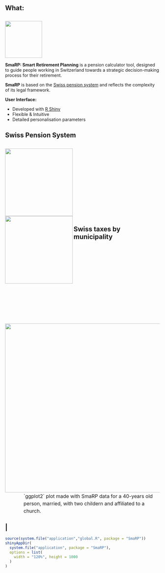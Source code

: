 ## What:

<div class="row">
<div class="column2">
<div style="margin-top:30px;">
<img src="./SmaRPSticker.png" height="120px !important;" />
</div>
</div>
<div class="column7">
**SmaRP: Smart Retirement Planning** is a pension calculator tool, designed to guide people working in Switzerland towards a strategic decision-making process for their retirement.
</div>
</div>

**SmaRP** is based on the [Swiss pension system](https://en.wikipedia.org/wiki/Pension_system_in_Switzerland) and reflects the complexity of its legal framework.

**User Interface:**

* Developed with [R Shiny](https://shiny.rstudio.com/) 
* Flexible & Intuitive
* Detailed personalisation parameters

## Swiss Pension System

<div class="row">
<div class="column">
<img src="./SwissRetirementSystem.png" height="220px !important;" align="left"/>
</div>
<div class="column6>
* **Pillar I:** pay-as-you-earn state-run fund.
* **Pillar II:** compulsory, tax-deductible company occupational pension insurance fund.
* **Pillar III:** voluntary contribution, privately-run, tax-deductible insurance fund.
</div>
</div>
<div style="margin-top:20px;">
<img src="./TaxBenefits.png" height="220px !important;" align="left"/>
</div>

## Swiss taxes by municipality

<div class="row">
<div class="column6">
<div style="margin-top:-100px;">
<img src="./municipality_taxAmount.png" height="550px !important;" align="left"/>
</div>
</div>
<div class="column3", style = "font-size: 12pt;line-height: 1.5;margin-top:370px; margin-left: 60px;">
`ggplot2` plot made with SmaRP data for a 40-years old person, married, with two childern and affiliated to a church.
</div>
</div>
## |

<div class = "extendediframe" >
```r
source(system.file("application","global.R", package = "SmaRP"))
shinyAppDir(
  system.file("application", package = "SmaRP"),
  options = list(
    width = "120%", height = 1000
  )
)
```
</div>
